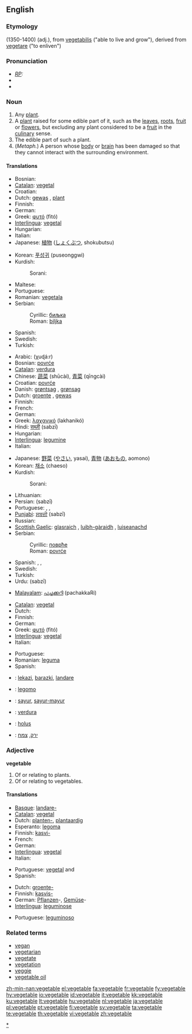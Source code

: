 {{wikipedia|vegetable (disambiguation)}}
==English==

===Etymology===
(1350-1400) {{ME.}} (adj.), from {{L.}} [[vegetabilis]] ("able to live and grow"), derived from {{L.}} [[vegetare]] ("to enliven")

===Pronunciation===
* ''[[RP]]:'' {{IPA|/ˈvedʒtəbl/}}
* {{SAMPA|/"vEdZ(@)t@b(@)l/}}
* {{audio|en-us-vegetable.ogg|Audio (US)}}

===Noun===
{{wikipedia}}
{{en-noun}}

# Any [[plant]].
# A [[plant]] raised for some edible part of it, such as the [[leaves]], [[roots]], [[fruit]] or [[flower]]s, but excluding any plant considered to be a [[fruit]] in the [[culinary]] sense.
# The edible part of such a plant.
# (''Metaph.'') A person whose [[body]] or [[brain]] has been damaged so that they cannot interact with the surrounding environment.

====Translations====
{{trans-top|any plant}}
* Bosnian: {{t-|bs|biljka|f}}
* [[Catalan]]: [[vegetal]] {{m}}
* Croatian: {{t+|hr|biljka|f}}
* Dutch: [[gewas]] {{n}}, [[plant#Dutch|plant]] {{m|f}}
* Finnish: {{t+|fi|kasvi}}
* German: {{t-|de|Gewächs|n}}
* Greek: [[φυτό]] (fitó) {{n}}
* [[Interlingua]]: [[vegetal]]
* Hungarian: {{t+|hu|növény}}
* Italian: {{t+|it|vegetale|m}}
* Japanese: [[植物]] ([[しょくぶつ]], shokubutsu)
{{trans-mid}}
* Korean: [[푸성귀]] (puseonggwi)
* Kurdish:
*: Sorani: {{t|ku|سه‌وزه‌|tr=sawza|sc=KUchar}}
* Maltese: {{t-|mt|ħaxix|m|xs=Maltese}}
* Portuguese: {{t+|pt|vegetal|m}}
* Romanian: [[vegetala]] {{f}}
* Serbian:
*: Cyrillic: [[биљка#Serbian|биљка]] {{f}}
*: Roman: [[biljka#Serbian|biljka]] {{f}}
* Spanish: {{t+|es|vegetal|m}}
* Swedish: {{t+|sv|grönsak|c}}
* Turkish: {{t+|tr|bitki}}
{{trans-bottom}}

{{trans-top|a plant raised for some edible part of it}}
* Arabic: {{ARchar|[[خضار]]}} (χuɖá:r)
* Bosnian: [[povrće]] {{p}}
* [[Catalan]]: [[verdura]] {{f}}
* Chinese: [[蔬菜]] (shūcài), [[青菜]] (qīngcài)
* Croatian: [[povrće]] {{p}}
* Danish: [[grøntsag]] {{c}}, [[grønsag]] {{c}}
* Dutch: [[groente]] {{f}}, [[gewas]] {{n}}
* Finnish: {{t+|fi|vihannes}}
* French: {{t+|fr|légume|f}}
* German: {{t+|de|Gemüse|n}}
* Greek: [[λαχανικό]] (lakhanikó) {{n}}
* Hindi: [[सब्ज़ी]] (sabzī)
* Hungarian: {{t-|hu|zöldség}}
* [[Interlingua]]: [[legumine]]
* Italian: {{t+|it|verdura|f}}
{{trans-mid}}
* Japanese: [[野菜]] ([[やさい]], yasai), [[青物]] ([[あおもの]], aomono)
* Korean: [[채소]] (chaeso)
* Kurdish: 
*: Sorani: {{t|ku|سه‌وزه|tr=sawza|sc=KUchar}}
* Lithuanian: {{t-|lt|daržovė|f|xs=Lithuanian}}
* Persian: {{FAchar|[[سبزی]]}} (sabzī)
* Portuguese: {{t+|pt|verdura|f}}, {{t+|pt|hortaliça|f}}, {{t+|pt|legume|m}}
* [[Punjabi]]: [[ਸਬਜ਼ੀ]] (sabzī)
* Russian: {{t+|ru|овощ|m|tr=óvošč|sc=Cyrl}}
* [[Scottish Gaelic]]: [[glasraich]] {{f}}, [[luibh-gàraidh]] {{f}}, [[luiseanachd]] {{f}}
* Serbian:
*: Cyrillic: [[поврће#Serbian|поврће]] {{p}}
*: Roman: [[povrće#Serbian|povrće]] {{p}}
* Spanish: {{t+|es|verdura|f}}, {{t+|es|legumbre|m}}, {{t+|es|hortaliza|f}}
* Swedish: {{t+|sv|grönsak|c}}
* Turkish: {{t+|tr|sebze}}
* Urdu: {{URchar|[[سبزی]]}} (sabzī)
{{trans-bottom}}

{{trans-top|some edible part of a plant}}
* [[Malayalam]]: [[പച്ചക്കറി]] (pachakkaRi)
{{trans-bottom}}

{{trans-top|a person whose body or brain has been damaged}}
* [[Catalan]]: [[vegetal]] {{m}}
* Dutch: {{t+|nl|plant|m}}
* Finnish: {{t+|fi|vihannes}}
* German: {{t+|de|Gemüse|n}}
* Greek: [[φυτό]] (fitó) {{n}}
* [[Interlingua]]: [[vegetal]]
* Italian: {{t+|it|vegetale|m}}
{{trans-mid}}
* Portuguese: {{t+|pt|vegetal|m}}
* Romanian: [[leguma]] {{f}}
* Spanish: {{t+|es|vegetal|m}}
{{trans-bottom}}

{{checktrans-top}}
* {{ttbc|Basque}}: [[lekazi]], [[barazki]], [[landare]]
* {{ttbc|Esperanto}}: [[legomo]]
* {{ttbc|Indonesian}}: [[sayur]], [[sayur-mayur]]
* {{ttbc|Interlingua}}: [[verdura]]
* {{ttbc|Latin}}: [[holus]]
* {{ttbc|Hebrew}}: [[ירק]], [[צמח]]
{{trans-bottom}}

===Adjective===
'''vegetable'''

# Of or relating to plants.
# Of or relating to vegetables.

====Translations====
{{trans-top|of or relating to plants}}
* [[Basque]]: [[landare-]]
* [[Catalan]]: [[vegetal]]
* Dutch: [[planten-]], [[plantaardig]]
* Esperanto: [[legoma]]
* Finnish: [[kasvi-]]
* French: {{t+|fr|végétal}}
* German: {{t-|de|pflanzlich}}
* [[Interlingua]]: [[vegetal]]
* Italian: {{t+|it|vegetale}}
{{trans-mid}}
* Portuguese: [[vegetal]] {{m}} and {{f}}
* Spanish: {{t+|es|vegetal}}
{{trans-bottom}}

{{trans-top|of or relating to vegetables}}
* Dutch: [[groente-]]
* Finnish: [[kasvis-]]
* German: [[Pflanzen]]-, [[Gemüse]]-
* [[Interlingua]]: [[leguminose]]
{{trans-mid}}
* Portuguese: [[leguminoso]] {{m}}
{{trans-bottom}}

===Related terms===
* [[vegan]]
* [[vegetarian]]
* [[vegetate]]
* [[vegetation]]
* [[veggie]]
* [[vegetable oil]]

[[Category:Vegetables|*]]

[[zh-min-nan:vegetable]]
[[el:vegetable]]
[[fa:vegetable]]
[[fr:vegetable]]
[[fy:vegetable]]
[[hy:vegetable]]
[[io:vegetable]]
[[id:vegetable]]
[[it:vegetable]]
[[kk:vegetable]]
[[ku:vegetable]]
[[lt:vegetable]]
[[hu:vegetable]]
[[nl:vegetable]]
[[ja:vegetable]]
[[pl:vegetable]]
[[pt:vegetable]]
[[fi:vegetable]]
[[sv:vegetable]]
[[ta:vegetable]]
[[te:vegetable]]
[[th:vegetable]]
[[vi:vegetable]]
[[zh:vegetable]]